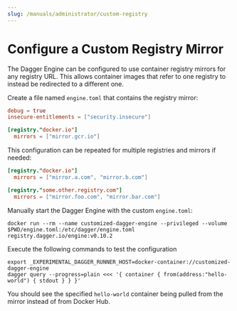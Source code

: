 ```yaml
---
slug: /manuals/administrator/custom-registry
---
```


# Configure a Custom Registry Mirror

The Dagger Engine can be configured to use container registry mirrors for any registry URL. This allows container images that refer to one registry to instead be redirected to a different one.

Create a file named `engine.toml` that contains the registry mirror:

```toml
debug = true
insecure-entitlements = ["security.insecure"]

[registry."docker.io"]
  mirrors = ["mirror.gcr.io"]
```

This configuration can be repeated for multiple registries and mirrors if needed:

```toml
[registry."docker.io"]
  mirrors = ["mirror.a.com", "mirror.b.com"]

[registry."some.other.registry.com"]
  mirrors = ["mirror.foo.com", "mirror.bar.com"]
```

Manually start the Dagger Engine with the custom `engine.toml`:

```shell
docker run --rm --name customized-dagger-engine --privileged --volume $PWD/engine.toml:/etc/dagger/engine.toml registry.dagger.io/engine:v0.10.2
```

Execute the following commands to test the configuration

```shell
export _EXPERIMENTAL_DAGGER_RUNNER_HOST=docker-container://customized-dagger-engine
dagger query --progress=plain <<< '{ container { from(address:"hello-world") { stdout } } }'
```

You should see the specified `hello-world` container being pulled from the mirror instead of from Docker Hub.
